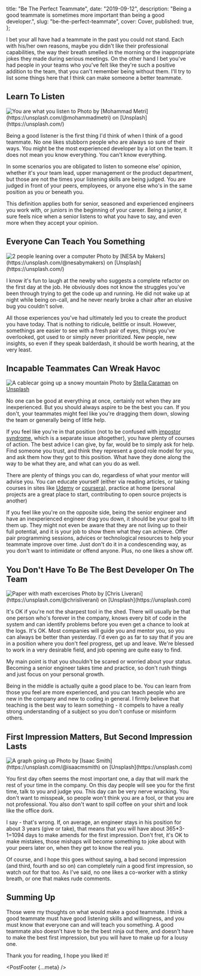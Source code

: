 
  title: "Be The Perfect Teammate",
  date: "2019-09-12",
  description:
    "Being a good teammate is sometimes more important than being a good developer.",
  slug: "be-the-perfect-teammate",
  cover: Cover,
  published: true,
};



<PostHeader meta={meta} />

I bet your all have had a teammate in the past you could not stand. Each with his/her own reasons, maybe you didn't like their professional capabilities, the way their breath smelled in the morning or the inappropriate jokes they made during serious meetings. On the other hand I bet you've had people in your teams who you've felt like they're such a positive addition to the team, that you can't remember being without them. I'll try to list some things here that I think can make someone a better teammate.

## Learn To Listen

<Image src={Listen} alt="You are what you listen to" placeholder="blur" />
Photo by [Mohammad Metri](https://unsplash.com/@mohammadmetri) on [Unsplash](https://unsplash.com/)

Being a good listener is the first thing I'd think of when I think of a good teammate. No one likes stubborn people who are always so sure of their ways. You might be the most experienced developer by a lot on the team. It does not mean you know everything. You can't know everything.

In some scenarios you are obligated to listen to someone else' opinion, whether it's your team lead, upper management or the product department, but those are not the times your listening skills are being judged. You are judged in front of your peers, employees, or anyone else who's in the same position as you or beneath you.

This definition applies both for senior, seasoned and experienced engineers you work with, or juniors in the beginning of your career. Being a junior, it sure feels nice when a senior listens to what you have to say, and even more when they accept your opinion.

## Everyone Can Teach You Something

<Image src={Teach} alt="2 people leaning over a computer" placeholder="blur" />
Photo by [NESA by Makers](https://unsplash.com/@nesabymakers) on [Unsplash](https://unsplash.com/)

I know it's fun to laugh at the newby who suggests a complete refactor on the first day at the job. He obviously does not know the struggles you've been through trying to get the code up and running. He did not wake up at night while being on-call, and he never nearly broke a chair after an elusive bug you couldn't solve.

All those experiences you've had ultimately led you to create the product you have today. That is nothing to ridicule, belittle or insult. However, somethings are easier to see with a fresh pair of eyes, things you've overlooked, got used to or simply never prioritized. New people, new insights, so even if they speak balderdash, it should be worth hearing, at the very least.

## Incapable Teammates Can Wreak Havoc

<Image
  src={Lift}
  alt="A cablecar going up a snowy mountain"
  placeholder="blur"
/>
Photo by [Stella Caraman](https://unsplash.com/@stellacaraman) on [Unsplash](https://unsplash.com/)

No one can be good at everything at once, certainly not when they are inexperienced. But you should always aspire to be the best you can. If you don't, your teammates might feel like you're dragging them down, slowing the team or generally being of little help.

If you feel like you're in that position (not to be confused with [impostor syndrome](https://en.wikipedia.org/wiki/Impostor_syndrome), which is a separate issue altogether), you have plenty of courses of action. The best advice I can give, by far, would be to simply ask for help. Find someone you trust, and think they represent a good role model for you, and ask them how they got to this position. What have they done along the way to be what they are, and what can you do as well.

There are plenty of things you can do, regardless of what your mentor will advise you. You can educate yourself (either via reading articles, or taking courses in sites like [Udemy](https://www.udemy.com) or [coursera](https://www.coursera.org)), practice at home (personal projects are a great place to start, contributing to open source projects is another)

If you feel like you're on the opposite side, being the senior engineer and have an inexperienced engineer drag you down, it should be your goal to lift them up. They might not even be aware that they are not living up to their full potential, and it is your job to show them what they can achieve. Offer pair programming sessions, advices or technological resources to help your teammate improve over time. Just don't do it in a condescending way, as you don't want to intimidate or offend anyone. Plus, no one likes a show off.

## You Don't Have To Be The Best Developer On The Team

<Image src={Text} alt="Paper with math excercises" placeholder="blur" />
Photo by [Chris Liverani](https://unsplash.com/@chrisliverani) on [Unsplash](https://unsplash.com)

It's OK if you're not the sharpest tool in the shed. There will usually be that one person who's forever in the company, knows every bit of code in the system and can identify problems before you even get a chance to look at the logs. It's OK. Most companies will guide you and mentor you, so you can always be better than yesterday. I'd even go as far to say that if you are in a position where you don't feel progress, get up and leave. We're blessed to work in a very desirable field, and job opening are quite easy to find.

My main point is that you shouldn't be scared or worried about your status. Becoming a senior engineer takes time and practice, so don't rush things and just focus on your personal growth.

Being in the middle is actually quite a good place to be. You can learn from those you feel are more experienced, and you can teach people who are new in the company and new to coding in general. I firmly believe that teaching is the best way to learn something - it compels to have a really strong understanding of a subject so you don't confuse or misinform others.

## First Impression Matters, But Second Impression Lasts

<Image src={Graph} alt="A graph going up" placeholder="blur" />
Photo by [Isaac Smith](https://unsplash.com/@isaacmsmith) on [Unsplash](https://unsplash.com)

You first day often seems the most important one, a day that will mark the rest of your time in the company. On this day people will see you for the first time, talk to you and judge you. This day can be very nerve wracking. You don't want to misspeak, so people won't think you are a fool, or that you are not professional. You also don't want to spill coffee on your shirt and look like the office dork.

I say - that's wrong. If, on average, an engineer stays in his position for about 3 years (give or take), that means that you will have about 365\*3-1=1094 days to make amends for the first impression. Don't fret, it's OK to make mistakes, those mishaps will become something to joke about with your peers later on, when they get to know the real you.

Of course, and I hope this goes without saying, a bad second impression (and third, fourth and so on) can completely ruin a good first impression, so watch out for that too. As I've said, no one likes a co-worker with a stinky breath, or one that makes rude comments.

## Summing Up

Those were my thoughts on what would make a good teammate. I think a good teammate must have good listening skills and willingness, and you must know that everyone can and will teach you something. A good teammate also doesn't have to be the best ninja out there, and doesn't have to make the best first impression, but you will have to make up for a lousy one.

Thank you for reading, I hope you liked it!


<PostFooter {...meta} />
